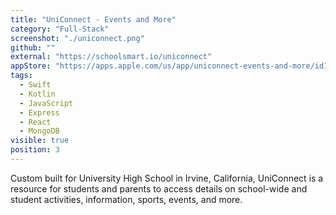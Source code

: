 ```yaml
---
title: "UniConnect - Events and More"
category: "Full-Stack"
screenshot: "./uniconnect.png"
github: ""
external: "https://schoolsmart.io/uniconnect"
appStore: "https://apps.apple.com/us/app/uniconnect-events-and-more/id1496902594#?platform=iphone"
tags:
  - Swift
  - Kotlin
  - JavaScript
  - Express
  - React
  - MongoDB
visible: true
position: 3
---
```


Custom built for University High School in Irvine, California, UniConnect is a resource for students and parents to access details on school-wide and student activities, information, sports, events, and more.
